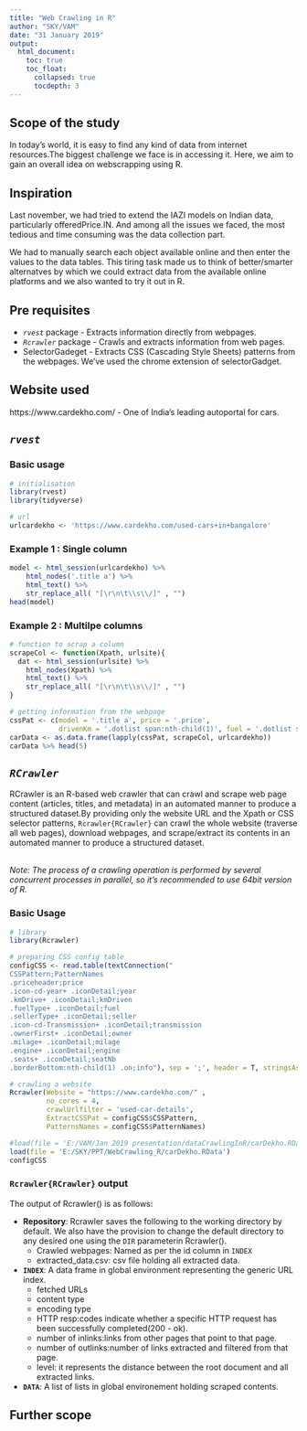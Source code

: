 ```yaml
---
title: "Web Crawling in R"
author: "SKY/VAM"
date: "31 January 2019"
output:
  html_document:
    toc: true
    toc_float:
      collapsed: true
      tocdepth: 3
---
```


## Scope of the study
In today's world, it is easy to find any kind of data from internet resources.The biggest challenge we face is in accessing it. Here, we aim to gain an overall idea on webscrapping using R.

## Inspiration
Last november, we had tried to extend the IAZI models on Indian data, particularly offeredPrice.IN. And among all the issues we faced, the most tedious and time consuming was the data collection part. 

We had to manually search each object available online and then enter the values to the data tables. This tiring task made us to think of better/smarter alternatves by which we could extract data from the available online platforms and we also wanted to try it out in R.

## Pre requisites
* *`rvest`* package - Extracts information directly from webpages.
* *`Rcrawler`* package - Crawls and extracts information from web pages.
* SelectorGadeget - Extracts CSS (Cascading Style Sheets) patterns from the  webpages. We've used the chrome extension of selectorGadget.

## Website used
https://www.cardekho.com/
  - One of India's leading autoportal for cars.
  
## *`rvest`* 

### Basic usage
```r
# initialisation
library(rvest)
library(tidyverse)

# url
urlcardekho <- 'https://www.cardekho.com/used-cars+in+bangalore'
```

### Example 1 : Single column
```r
model <- html_session(urlcardekho) %>%
    html_nodes('.title a') %>% 
    html_text() %>%  
    str_replace_all( "[\r\n\t\\s\\/]" , "")
head(model)
```

### Example 2 : Multilpe columns
```r
# function to scrap a column
scrapeCol <- function(Xpath, urlsite){
  dat <- html_session(urlsite) %>%
    html_nodes(Xpath) %>% 
    html_text() %>%  
    str_replace_all( "[\r\n\t\\s\\/]" , "")
}

# getting information from the webpage
cssPat <- c(model = '.title a', price = '.price', 
            drivenKm = '.dotlist span:nth-child(1)', fuel = '.dotlist span:nth-child(2)')
carData <- as.data.frame(lapply(cssPat, scrapeCol, urlcardekho)) 
carData %>% head(5) 
```

## *`RCrawler`*
RCrawler is an R-based web crawler that can crawl and scrape web page content (articles, titles, and metadata) in an automated manner to produce a structured dataset.By providing only the website URL and the Xpath or CSS selector patterns, `Rcrawler{RCrawler}` can crawl the whole website (traverse all web pages), download webpages, and scrape/extract its contents in an automated manner to produce a structured dataset.


<br> _Note: The process of a crawling operation is performed by several concurrent processes in parallel, so it's recommended to use 64bit version of R._

### Basic Usage
```r
# library
library(Rcrawler)

# preparing CSS config table
configCSS <- read.table(textConnection("
CSSPattern;PatternNames
.priceheader;price
.icon-cd-year+ .iconDetail;year
.kmDrive+ .iconDetail;kmDriven
.fuelType+ .iconDetail;fuel
.sellerType+ .iconDetail;seller
.icon-cd-Transmission+ .iconDetail;transmission
.ownerFirst+ .iconDetail;owner
.milage+ .iconDetail;milage
.engine+ .iconDetail;engine
.seats+ .iconDetail;seatNb
.borderBottom:nth-child(1) .on;info"), sep = ';', header = T, stringsAsFactors = F)

# crawling a website
Rcrawler(Website = "https://www.cardekho.com/" , 
         no_cores = 4, 
         crawlUrlfilter = 'used-car-details',
         ExtractCSSPat = configCSS$CSSPattern,
         PatternsNames = configCSS$PatternNames)
```

```r
#load(file = 'E:/VAM/Jan 2019 presentation/dataCrawlingInR/carDekho.RData')
load(file = 'E:/SKY/PPT/WebCrawling_R/carDekho.RData')
configCSS
```
### `Rcrawler{RCrawler}` output
The output of Rcrawler() is as follows:

* **Repository**: Rcrawler saves the following to the working directory by default. We also have the provision to change the default directory to any desired one using the `DIR` parameterin Rcrawler().
   - Crawled webpages: Named as per the id column in `INDEX`
   - extracted_data.csv: csv file holding all extracted data.

* **`INDEX`**: A data frame in global environment representing the generic URL index.
    - fetched URLs
    - content type
    - encoding type
    - HTTP resp:codes indicate whether a specific HTTP request has been successfully completed(200 - ok).
    - number of inlinks:links from other pages that point to that page.
    - number of outlinks:number of links extracted and filtered from that page. 
    - level: it represents the distance between the root document and all extracted links.

* **`DATA`**: A list of lists in global environement holding scraped contents.

## Further scope








 
